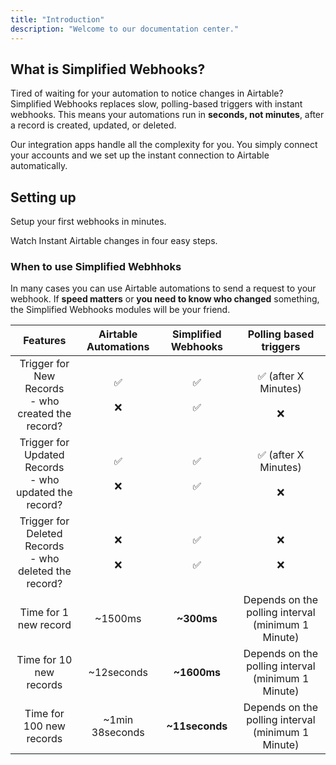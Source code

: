```yaml
---
title: "Introduction"
description: "Welcome to our documentation center."
---
```


## What is Simplified Webhooks?

Tired of waiting for your automation to notice changes in Airtable? Simplified Webhooks replaces slow, polling-based triggers with instant webhooks. This means your automations run in **seconds, not minutes**, after a record is created, updated, or deleted.

Our integration apps handle all the complexity for you. You simply connect your accounts and we set up the instant connection to Airtable automatically.

## Setting up

Setup your first webhooks in minutes.

<CardGroup cols={2}>
  <Card title="Start on Make" icon="webhook" horizontal href="https://docs.simplified-webhooks.com/quickstart_make">
    Watch Instant Airtable changes in four easy steps.
  </Card>
</CardGroup>

### When to use Simplified Webhhoks

In many cases you can use Airtable automations to send a request to your webhook. If **speed matters** or **you need to know who changed** something, the Simplified Webhooks modules will be your friend.

| Features                                                   | Airtable Automations | Simplified Webhooks | Polling based triggers                             |
| :--------------------------------------------------------: | :------------------: | :-----------------: | :------------------------------------------------: |
| Trigger for New Records<br />- who created the record?     | ✅<br /><br />❌       | ✅<br /><br />✅      | ✅ (after X Minutes)<br /><br />❌                   |
| Trigger for Updated Records<br />- who updated the record? | ✅<br /><br />❌       | ✅<br /><br />✅      | ✅ (after X Minutes)<br /><br />❌                   |
| Trigger for Deleted Records<br />- who deleted the record? | ❌<br /><br />❌       | ✅<br /><br />✅      | ❌<br /><br />❌                                     |
| Time for 1 new record                                      | ~1500ms              | **~300ms**          | Depends on the polling interval (minimum 1 Minute) |
| Time for 10 new records                                    | ~12seconds           | **~1600ms**         | Depends on the polling interval (minimum 1 Minute) |
| Time for 100 new records                                   | ~1min 38seconds      | **~11seconds**      | Depends on the polling interval (minimum 1 Minute) |